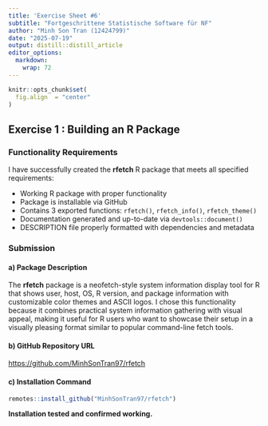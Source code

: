 ```yaml
---
title: 'Exercise Sheet #6'
subtitle: "Fortgeschrittene Statistische Software für NF"
author: "Minh Son Tran (12424799)"
date: "2025-07-19"
output: distill::distill_article
editor_options: 
  markdown: 
    wrap: 72
---
```


```r
knitr::opts_chunk$set(
  fig.align  = "center"
)
```

## Exercise 1 : Building an R Package

### Functionality Requirements

I have successfully created the **rfetch** R package that meets all
specified requirements:

-   Working R package with proper functionality
-   Package is installable via GitHub
-   Contains 3 exported functions: `rfetch()`, `rfetch_info()`,
    `rfetch_theme()`
-   Documentation generated and up-to-date via `devtools::document()`
-   DESCRIPTION file properly formatted with dependencies and metadata

### Submission

#### a) Package Description

The **rfetch** package is a neofetch-style system information display
tool for R that shows user, host, OS, R version, and package information
with customizable color themes and ASCII logos. I chose this
functionality because it combines practical system information gathering
with visual appeal, making it useful for R users who want to showcase
their setup in a visually pleasing format similar to popular
command-line fetch tools.

#### b) GitHub Repository URL

<https://github.com/MinhSonTran97/rfetch>

#### c) Installation Command

```r
remotes::install_github("MinhSonTran97/rfetch")
```

**Installation tested and confirmed working.**
